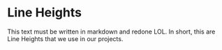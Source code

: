 
<Meta title="Tokes/Line Height" />

# Line Heights

This text must be written in markdown and redone LOL. In short, this are Line Heights that we use in our projects.

<TokensGrid tokens={lineHeights} />


